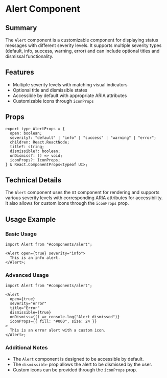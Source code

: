 
<Meta title="FP.REACT Components/Alert/Readme" />

# Alert Component

## Summary

The `Alert` component is a customizable component for displaying status messages
with different severity levels. It supports multiple severity types (default,
info, success, warning, error) and can include optional titles and dismissal
functionality.

## Features

- Multiple severity levels with matching visual indicators
- Optional title and dismissible states
- Accessible by default with appropriate ARIA attributes
- Customizable icons through `iconProps`

## Props

```tsx
export type AlertProps = {
  open: boolean;
  severity?: "default" | "info" | "success" | "warning" | "error";
  children: React.ReactNode;
  title?: string;
  dismissible?: boolean;
  onDismiss?: () => void;
  iconProps?: IconProps;
} & React.ComponentProps<typeof UI>;
```

## Technical Details

The `Alert` component uses the `UI` component for rendering and supports various
severity levels with corresponding ARIA attributes for accessibility. It also
allows for custom icons through the `iconProps` prop.

## Usage Example

### Basic Usage

```tsx
import Alert from "#components/alert";

<Alert open={true} severity="info">
  This is an info alert.
</Alert>;
```

### Advanced Usage

```tsx
import Alert from "#components/alert";

<Alert
  open={true}
  severity="error"
  title="Error"
  dismissible={true}
  onDismiss={() => console.log("Alert dismissed")}
  iconProps={{ fill: "#000", size: 24 }}
>
  This is an error alert with a custom icon.
</Alert>;
```

### Additional Notes

- The `Alert` component is designed to be accessible by default.
- The `dismissible` prop allows the alert to be dismissed by the user.
- Custom icons can be provided through the `iconProps` prop.
